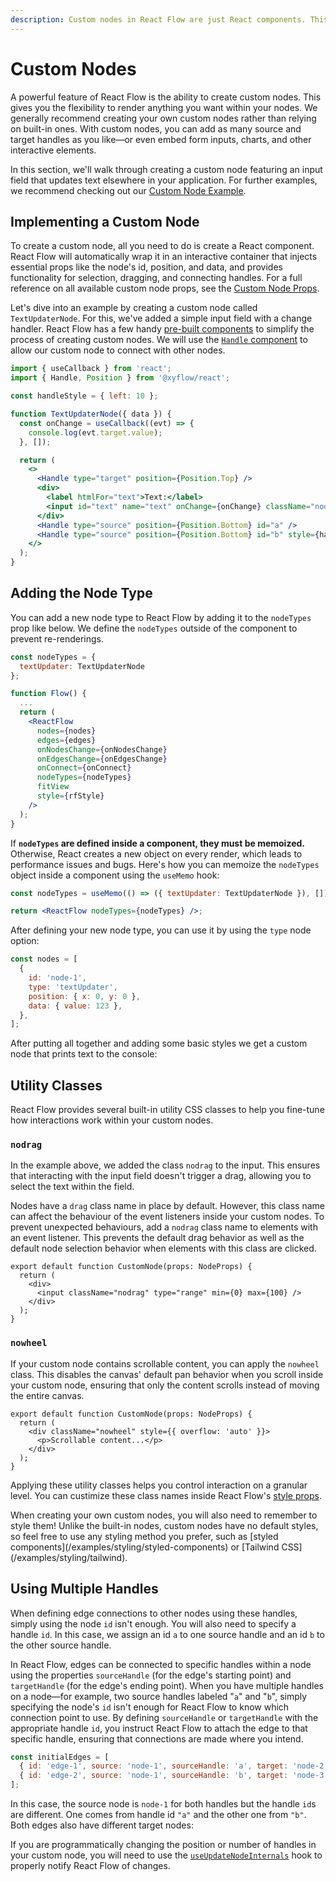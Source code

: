 ```yaml
---
description: Custom nodes in React Flow are just React components. This guide shows you how to implement your own nodes complete with target/source handles.
---
```



# Custom Nodes

A powerful feature of React Flow is the ability to create custom nodes. This gives you the flexibility to render anything you want within your nodes. We generally recommend creating your own custom nodes rather than relying on built-in ones. With custom nodes, you can add as many source and target handles as you like—or even embed form inputs, charts, and other interactive elements.

In this section, we'll walk through creating a custom node featuring an input field that updates text elsewhere in your application. For further examples, we recommend checking out our [Custom Node Example](/examples/nodes/custom-node).

## Implementing a Custom Node

To create a custom node, all you need to do is create a React component. React Flow will automatically wrap it in an interactive container that injects essential props like the node's id, position, and data, and provides functionality for selection, dragging, and connecting handles. For a full reference on all available custom node props, see the [Custom Node Props](/api-reference/types/node-props).

Let's dive into an example by creating a custom node called `TextUpdaterNode`. For this, we've added a simple input field with a change handler. React Flow has a few handy [pre-built components](/api-reference/components) to simplify the process of creating custom nodes. We will use the [`Handle` component](/api-reference/components/handle) to allow our custom node to connect with other nodes.

```jsx
import { useCallback } from 'react';
import { Handle, Position } from '@xyflow/react';

const handleStyle = { left: 10 };

function TextUpdaterNode({ data }) {
  const onChange = useCallback((evt) => {
    console.log(evt.target.value);
  }, []);

  return (
    <>
      <Handle type="target" position={Position.Top} />
      <div>
        <label htmlFor="text">Text:</label>
        <input id="text" name="text" onChange={onChange} className="nodrag" />
      </div>
      <Handle type="source" position={Position.Bottom} id="a" />
      <Handle type="source" position={Position.Bottom} id="b" style={handleStyle} />
    </>
  );
}
```

## Adding the Node Type

You can add a new node type to React Flow by adding it to the `nodeTypes` prop like below. We define the `nodeTypes` outside of the component to prevent re-renderings.

```jsx
const nodeTypes = {
  textUpdater: TextUpdaterNode
};

function Flow() {
  ...
  return (
    <ReactFlow
      nodes={nodes}
      edges={edges}
      onNodesChange={onNodesChange}
      onEdgesChange={onEdgesChange}
      onConnect={onConnect}
      nodeTypes={nodeTypes}
      fitView
      style={rfStyle}
    />
  );
}
```

If **`nodeTypes` are defined inside a component, they must be memoized.** Otherwise, React creates a new object on every render, which leads to performance issues and bugs. Here's how you can memoize the `nodeTypes` object inside a component using the `useMemo` hook:

```jsx
const nodeTypes = useMemo(() => ({ textUpdater: TextUpdaterNode }), []);

return <ReactFlow nodeTypes={nodeTypes} />;
```

After defining your new node type, you can use it by using the `type` node option:

```js
const nodes = [
  {
    id: 'node-1',
    type: 'textUpdater',
    position: { x: 0, y: 0 },
    data: { value: 123 },
  },
];
```

After putting all together and adding some basic styles we get a custom node that prints text to the console:

<RemoteCodeViewer route="learn/custom-node" framework="react" />

## Utility Classes

React Flow provides several built-in utility CSS classes to help you fine-tune how interactions work within your custom nodes.

### `nodrag`

In the example above, we added the class `nodrag` to the input. This ensures that interacting with the input field doesn't trigger a drag, allowing you to select the text within the field.

Nodes have a `drag` class name in place by default. However, this class name can affect the behaviour of the event listeners inside your custom nodes. To prevent unexpected behaviours, add a `nodrag` class name to elements with an event listener. This prevents the default drag behavior as well as the default node selection behavior when elements with this class are clicked.

```tsx
export default function CustomNode(props: NodeProps) {
  return (
    <div>
      <input className="nodrag" type="range" min={0} max={100} />
    </div>
  );
}
```

### `nowheel`

If your custom node contains scrollable content, you can apply the `nowheel` class. This disables the canvas' default pan behavior when you scroll inside your custom node, ensuring that only the content scrolls instead of moving the entire canvas.

```tsx
export default function CustomNode(props: NodeProps) {
  return (
    <div className="nowheel" style={{ overflow: 'auto' }}>
      <p>Scrollable content...</p>
    </div>
  );
}
```

Applying these utility classes helps you control interaction on a granular level. You can custimize these class names inside React Flow's [style props](/api-reference/react-flow/#style-props).

<Callout type="info">
  When creating your own custom nodes, you will also need to remember to style them!
  Unlike the built-in nodes, custom nodes have no default styles, so feel free to use any
  styling method you prefer, such as [styled
  components](/examples/styling/styled-components) or [Tailwind
  CSS](/examples/styling/tailwind).
</Callout>

## Using Multiple Handles

When defining edge connections to other nodes using these handles, simply using the node `id` isn't enough. You will also need to specify a handle `id`. In this case, we assign an id `a` to one source handle and an id `b` to the other source handle.

In React Flow, edges can be connected to specific handles within a node using the properties `sourceHandle` (for the edge's starting point) and `targetHandle` (for the edge's ending point). When you have multiple handles on a node—for example, two source handles labeled "`a`" and "`b`", simply specifying the node's `id` isn't enough for React Flow to know which connection point to use. By defining `sourceHandle` or `targetHandle` with the appropriate handle `id`, you instruct React Flow to attach the edge to that specific handle, ensuring that connections are made where you intend.

```js
const initialEdges = [
  { id: 'edge-1', source: 'node-1', sourceHandle: 'a', target: 'node-2' },
  { id: 'edge-2', source: 'node-1', sourceHandle: 'b', target: 'node-3' },
];
```

In this case, the source node is `node-1` for both handles but the handle `id`s are different. One comes from handle id `"a"` and the other one from `"b"`. Both edges also have different target nodes:

<RemoteCodeViewer route="learn/custom-node-2" framework="react" />

If you are programmatically changing the position or number of handles
in your custom node, you will need to use the
[`useUpdateNodeInternals`](/api-reference/hooks/use-update-node-internals) hook
to properly notify React Flow of changes.
